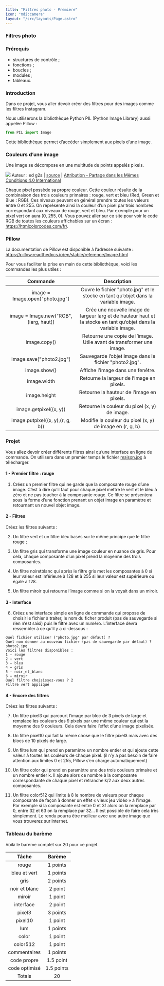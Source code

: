 ```yaml
---
title: "Filtres photo - Première"
icon: "mdi:camera"
layout: "/src/layouts/Page.astro"
---
```


### Filtres photo

### Prérequis
- structures de contrôle ;
- fonctions ;
- boucles ;
- modules ;
- tableaux.

### Introduction

Dans ce projet, vous aller devoir créer des filtres pour des images comme les filtres Instagram.

Nous utiliserons la bibliothèque Python PIL (Python Image Library) aussi appelée Pillow :

```py
from PIL import Image
```

Cette bibliothèque permet d’accéder simplement aux pixels d’une image.

### Couleurs d’une image
Une image se décompose en une multitude de points appelés pixels.

![](/cours/pixel-example.png) 
Auteur : ed g2s | [source](https://upload.wikimedia.org/wikipedia/commons/2/2b/Pixel-example.png) | [Attribution - Partage dans les Mêmes Conditions 4.0 International](https://creativecommons.org/licenses/by-sa/4.0/deed.fr)

Chaque pixel possède sa propre couleur. Cette couleur résulte de la combinaison des trois couleurs primaires : rouge, vert et bleu (Red, Green et Blue : RGB). Ces niveaux peuvent en général prendre toutes les valeurs entre 0 et 255. On représente ainsi la couleur d’un pixel par trois nombres correspondant aux niveaux de rouge, vert et bleu. Par exemple pour un pixel vert on aura (0, 255, 0). Vous pouvez aller sur ce site pour voir le code RGB de toutes les couleurs affichables sur un écran : https://htmlcolorcodes.com/fr/.

### Pillow
La documentation de Pillow est disponible à l’adresse suivante : https://pillow.readthedocs.io/en/stable/reference/Image.html

Pour vous faciliter la prise en main de cette bibliothèque, voici les commandes les plus utiles :

| Commande | Description |
| :-: | :-: |
| image = Image.open("photo.jpg") | Ouvre le fichier "photo.jpg" et le stocke en tant qu’objet dans la variable image. |
| image = Image.new("RGB", (larg, haut)) | Crée une nouvelle image de largeur larg et de hauteur haut et la stocke en tant qu’objet dans la variable image. |
| image.copy() | Retourne une copie de l’image. Utile avant de transformer une image. |
| image.save("photo2.jpg") | Sauvegarde l’objet image dans le fichier "photo2.jpg". |
| image.show() | Affiche l’image dans une fenêtre. |
| image.width | Retourne la largeur de l’image en pixels. |
| image.height | Retourne la hauteur de l’image en pixels. |
| image.getpixel((x, y)) | Retourne la couleur du pixel (x, y) de image. |
| image.putpixel((x, y),(r, g, b)) | Modifie la couleur du pixel (x, y) de image en (r, g, b). |

### Projet
Vous allez devoir créer différents filtres ainsi qu’une interface en ligne de commande. On utilisera dans un premier temps le fichier [maison.jpg](maison.jpg) à télécharger.

#### 1 - Premier filtre : rouge
1) Créez un premier filtre qui ne garde que la composante rouge d’une image. C’est à dire qu’il faut pour chaque pixel mettre le vert et le bleu à zéro et ne pas toucher à la composante rouge. Ce filtre se présentera sous la forme d’une fonction prenant un objet Image en paramètre et retournant un nouvel objet image.

#### 2 - Filtres
Créez les filtres suivants :

2) Un filtre vert et un filtre bleu basés sur le même principe que le filtre rouge ;

3) Un filtre gris qui transforme une image couleur en nuance de gris. Pour cela, chaque composante d’un pixel prend la moyenne des trois composantes.

4) Un filtre noiretblanc qui après le filtre gris met les composantes à 0 si leur valeur est inférieure à 128 et à 255 si leur valeur est supérieure ou égale à 128.

5) Un filtre miroir qui retourne l’image comme si on la voyait dans un miroir.

#### 3 - Interface
6) Créez une interface simple en ligne de commande qui propose de choisir le fichier à traiter, le nom du ficher produit (pas de sauvegarde si rien n’est saisi) puis le filtre avec un numéro. L’interface devra ressembler à ce qu’il y a ci-dessous :

```
Quel fichier utiliser ("photo.jpg" par défaut) ?
Quel nom donner au nouveau fichier (pas de sauvegarde par défaut) ? photo2.jpg
Voici les filtres disponibles :
1 – rouge
2 – vert
3 – bleu
4 – gris
5 – noir_et_blanc
6 – miroir
Quel filtre choisissez-vous ? 2
Filtre vert appliqué
```

#### 4 - Encore des filtres
Créez les filtres suivants :

7) Un filtre pixel3 qui parcourt l’image par bloc de 3 pixels de large et remplace les couleurs des 9 pixels par une même couleur qui est la moyenne des 9 couleurs. Cela devra faire l’effet d’une image pixelisée.

8) Un filtre pixel10 qui fait la même chose que le filtre pixel3 mais avec des blocs de 10 pixels de large.

9) Un filtre lum qui prend en paramètre un nombre entier et qui ajoute cette valeur à toutes les couleurs de chaque pixel. (il n’y a pas besoin de faire attention aux limites 0 et 255, Pillow s’en charge automatiquement)

10) Un filtre color qui prend en paramètre une des trois couleurs primaire et un nombre entier k. Il ajoute alors ce nombre à la composante correspondante de chaque pixel et retranche k/2 aux deux autres composantes.

11) Un filtre color512 qui limite à 8 le nombre de valeurs pour chaque composante de façon à donner un effet « vieux jeu vidéo » à l'image. Par exemple si la composante est entre 0 et 31 alors on la remplace par 0, entre 32 et 63 on la remplace par 32… Il est possible de faire cela très simplement. Le rendu pourra être meilleur avec une autre image que vous trouverez sur internet.

### Tableau du barème
Voilà le barème complet sur 20 pour ce projet.

| Tâche | Barème |
| :-: | :-: |
| rouge | 1 points |
| bleu et vert | 1 points |
| gris | 2 points |
| noir et blanc | 2 point |
| miroir | 1 point |
| interface | 2 point |
| pixel3 | 3 points |
| pixel10 | 1 point |
| lum | 1 points |
| color | 1 point |
| color512 | 1 point |
| commentaires | 1 points |
| code propre | 1.5 point |
| code optimisé | 1.5 points |
| Totals | 20 |
